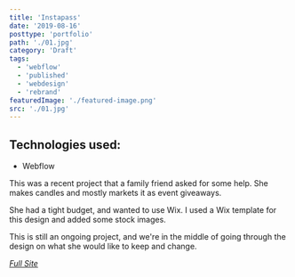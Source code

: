 ```yaml
---
title: 'Instapass'
date: '2019-08-16'
posttype: 'portfolio'
path: './01.jpg'
category: 'Draft'
tags:
  - 'webflow'
  - 'published'
  - 'webdesign'
  - 'rebrand'
featuredImage: './featured-image.png'
src: './01.jpg'
---
```


## Technologies used:

- Webflow
  <br />

This was a recent project that a family friend asked for some help. She makes candles and mostly markets it as event giveaways.

She had a tight budget, and wanted to use Wix. I used a Wix template for this design and added some stock images.

This is still an ongoing project, and we're in the middle of going through the design on what she would like to keep and change.

<a class="button" href="https://thewhitehomesc.com" target="_blank">_Full Site_<a>
